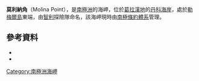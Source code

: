 {{coord|64|48|S|62|51|W|source:GNIS|display=title}}

'''莫利納角'''（Molina Point），是[[南極洲|南極洲]]的海岬，位於[[葛拉漢地|葛拉漢地]]的[[丹科海岸|丹科海岸]]，處於[[勒梅爾島|勒梅爾島]]東端，由[[智利|智利]]探險隊命名，該海岬現時由[[南極條約體系|南極條約體系]]管理。

==參考資料==
*{{cite gnis | type = antarid | id = 10130| name = Molina Point | accessdate = 2013-10-29}}
*{{usgs-gazetteer|id=10130}}

{{DEFAULTSORT:Molina Point}}
[[Category:南極洲海岬|Category:南極洲海岬]]


{{DancoCoast-geo-stub}}